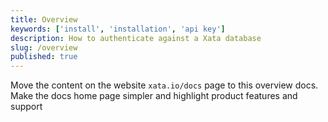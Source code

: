 ```yaml
---
title: Overview
keywords: ['install', 'installation', 'api key']
description: How to authenticate against a Xata database
slug: /overview
published: true
---
```


Move the content on the website `xata.io/docs` page to this overview docs. Make the docs home page simpler and highlight product features and support
